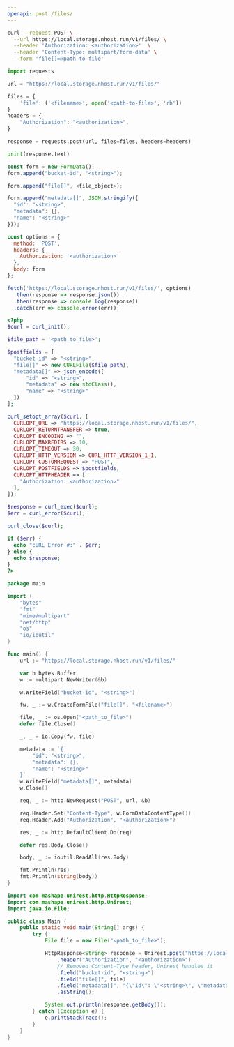 ```yaml
---
openapi: post /files/
---
```



<RequestExample>

```bash Request
curl --request POST \
  --url https://local.storage.nhost.run/v1/files/ \
  --header 'Authorization: <authorization>'	 \
  --header 'Content-Type: multipart/form-data' \
  --form 'file[]=@path-to-file'
```

```python Python
import requests

url = "https://local.storage.nhost.run/v1/files/"

files = {
    'file': ('<filename>', open('<path-to-file>', 'rb'))
}
headers = {
    "Authorization": "<authorization>",
}

response = requests.post(url, files=files, headers=headers)

print(response.text)
```

```js JavaScript
const form = new FormData();
form.append("bucket-id", "<string>");

form.append("file[]", <file_object>);

form.append("metadata[]", JSON.stringify({
  "id": "<string>",
  "metadata": {},
  "name": "<string>"
}));

const options = {
  method: 'POST',
  headers: {
    Authorization: '<authorization>'
  },
  body: form
};

fetch('https://local.storage.nhost.run/v1/files/', options)
  .then(response => response.json())
  .then(response => console.log(response))
  .catch(err => console.error(err));
```

```php PHP
<?php
$curl = curl_init();

$file_path = '<path_to_file>'; 

$postfields = [
  "bucket-id" => "<string>",
  "file[]" => new CURLFile($file_path),
  "metadata[]" => json_encode([
      "id" => "<string>",
      "metadata" => new stdClass(),
      "name" => "<string>"
  ])
];

curl_setopt_array($curl, [
  CURLOPT_URL => "https://local.storage.nhost.run/v1/files/",
  CURLOPT_RETURNTRANSFER => true,
  CURLOPT_ENCODING => "",
  CURLOPT_MAXREDIRS => 10,
  CURLOPT_TIMEOUT => 30,
  CURLOPT_HTTP_VERSION => CURL_HTTP_VERSION_1_1,
  CURLOPT_CUSTOMREQUEST => "POST",
  CURLOPT_POSTFIELDS => $postfields,
  CURLOPT_HTTPHEADER => [
    "Authorization: <authorization>"
  ],
]);

$response = curl_exec($curl);
$err = curl_error($curl);

curl_close($curl);

if ($err) {
  echo "cURL Error #:" . $err;
} else {
  echo $response;
}
?>
```

```go Go
package main

import (
	"bytes"
	"fmt"
	"mime/multipart"
	"net/http"
	"os"
	"io/ioutil"
)

func main() {
	url := "https://local.storage.nhost.run/v1/files/"

	var b bytes.Buffer
	w := multipart.NewWriter(&b)

	w.WriteField("bucket-id", "<string>")

	fw, _ := w.CreateFormFile("file[]", "<filename>")

	file, _ := os.Open("<path_to_file>")
	defer file.Close()

	_, _ = io.Copy(fw, file)

	metadata := `{
		"id": "<string>",
		"metadata": {},
		"name": "<string>"
	}`
	w.WriteField("metadata[]", metadata)
	w.Close()

	req, _ := http.NewRequest("POST", url, &b)

	req.Header.Set("Content-Type", w.FormDataContentType())
	req.Header.Add("Authorization", "<authorization>")

	res, _ := http.DefaultClient.Do(req)

	defer res.Body.Close()

	body, _ := ioutil.ReadAll(res.Body)

	fmt.Println(res)
	fmt.Println(string(body))
}
```

```java Java
import com.mashape.unirest.http.HttpResponse;
import com.mashape.unirest.http.Unirest;
import java.io.File;

public class Main {
    public static void main(String[] args) {
        try {
            File file = new File("<path_to_file>");

            HttpResponse<String> response = Unirest.post("https://local.storage.nhost.run/v1/files/")
                .header("Authorization", "<authorization>")
                // Removed Content-Type header, Unirest handles it
                .field("bucket-id", "<string>")
                .field("file[]", file)
                .field("metadata[]", "{\"id\": \"<string>\", \"metadata\": {}, \"name\": \"<string>\"}")
                .asString();

            System.out.println(response.getBody());
        } catch (Exception e) {
            e.printStackTrace();
        }
    }
}
```
</RequestExample>


